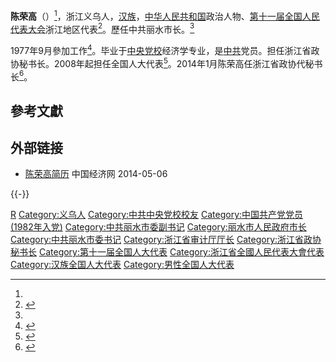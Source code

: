 '''陈荣高'''（{{bd|1956年|4月||catIdx=Chen陈}}）<ref name="20080126zj"/>，浙江义乌人，[[汉族|汉族]]，[[中华人民共和国|中华人民共和国]]政治人物、[[第十一届全国人民代表大会|第十一届全国人民代表大会]]浙江地区代表<ref>{{cite web|author=新华网|title=第十一届全国人大代表|url=http://news.xinhuanet.com/ziliao/2008-03/03/content_7708230.htm?node=36628|publisher=新华网|accessdate=2014-01-07|archive-date=2014-01-10|archive-url=https://web.archive.org/web/20140110211415/http://news.xinhuanet.com/ziliao/2008-03/03/content_7708230.htm?node=36628|dead-url=no}}</ref>。歷任中共丽水市长。<ref name="20080126zj"/>

1977年9月參加工作<ref name="20080126zj">{{cite news|title=温州绍兴舟山丽水市委书记拟任人员公示|date=2008-01-26|publisher=中共浙江省委组织部|url=https://www.zj.gov.cn/art/2008/1/28/art_1545696_30441522.html|archiveurl=https://web.archive.org/web/20200908011540/https://www.zj.gov.cn/art/2008/1/28/art_1545696_30441522.html|archivedate=2020-09-08|7=|accessdate=2020-09-08|dead-url=no}}</ref>。毕业于[[中央党校|中央党校]]经济学专业，是[[中共|中共]]党员。担任浙江省政协秘书长。2008年起担任全国人大代表<ref>{{cite news|title=全国人大代表信息-陈荣高|url= http://210.82.31.1:8084/delegate/viewDelegate.action?dbid=110907|accessdate=2013-04-05|newspaper=全国人大网|archive-url=https://web.archive.org/web/20140529085513/http://www.npc.gov.cn/delegate/viewDelegate.action?dbid=110907|archive-date=2014-05-29|dead-url=yes}}</ref>。2014年1月陈荣高任浙江省政协代秘书长<ref>{{cite web|accessdate=2014-06-06|url=http://district.ce.cn/newarea/sddy/201401/03/t20140103_2049916.shtml|title=陈荣高任浙江省政协代秘书长|publisher=中国经济网|archive-date=2014-06-06|archive-url=https://web.archive.org/web/20140606204312/http://district.ce.cn/newarea/sddy/201401/03/t20140103_2049916.shtml|dead-url=no}}</ref>。

== 參考文獻 ==
{{Reflist|30em}}

==外部链接==
*[http://district.ce.cn/newarea/sddy/201401/20/t20140120_2160517_1.shtml 陈荣高简历] {{Wayback|url=http://district.ce.cn/newarea/sddy/201401/20/t20140120_2160517_1.shtml |date=20140506084604 }} 中国经济网 2014-05-06

{{-}}
{{start box}}
{{s-ppo|cpc}}
{{s-before|[[楼阳生|楼阳生]]}}
{{s-title|[[中国共产党丽水市委员会|中国共产党丽水市委员会]]书记|2008年2月－2010年12月}}
{{s-after|[[卢子跃|卢子跃]]}}
{{s-gov|prc}}
{{s-before|}}
{{s-title|[[浙江省审计厅|浙江省审计厅]]厅长|2010年12月－2013年12月}}
{{s-after|[[徐宇宁|徐宇宁]]}}
{{s-before|[[刘希平|刘希平]]}}
{{s-title|[[丽水市人民政府|丽水市人民政府]]市长|2006年11月－2008年5月}}
{{s-after|[[卢子跃|卢子跃]]}}
{{s-par|prc-lcppcc}}
{{s-before|[[孙文友|孙文友]]}}
{{s-title|[[中国人民政治协商会议浙江省委员会|中国人民政治协商会议浙江省委员会]]秘书长|2014年1月－2018年1月}}
{{s-after|[[金长征|金长征]]}}
{{end box}}

{{DEFAULTSORT:Chen陈}}
[[Category:陈姓|R]]
[[Category:义乌人|Category:义乌人]]
[[Category:中共中央党校校友|Category:中共中央党校校友]]
[[Category:中国共产党党员_(1982年入党)|Category:中国共产党党员 (1982年入党)]]
[[Category:中共丽水市委副书记|Category:中共丽水市委副书记]]
[[Category:丽水市人民政府市长|Category:丽水市人民政府市长]]
[[Category:中共丽水市委书记|Category:中共丽水市委书记]]
[[Category:浙江省审计厅厅长|Category:浙江省审计厅厅长]]
[[Category:浙江省政协秘书长|Category:浙江省政协秘书长]]
[[Category:第十一届全国人大代表|Category:第十一届全国人大代表]]
[[Category:浙江省全國人民代表大會代表|Category:浙江省全國人民代表大會代表]]
[[Category:汉族全国人大代表|Category:汉族全国人大代表]]
[[Category:男性全国人大代表|Category:男性全国人大代表]]